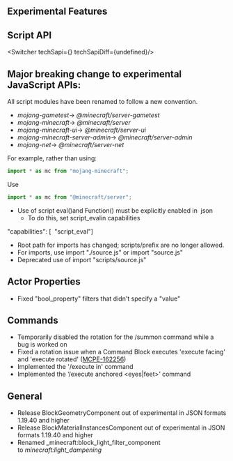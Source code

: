 



## **Experimental Features**


## **Script API**

<Switcher techSapi={<TechSapiStable/>} techSapiDiff={undefined}/>

## **Major breaking change to experimental JavaScript APIs:**

All script modules have been renamed to follow a new convention.  

-   _mojang-gametest_\-\> _@minecraft/server-gametest_
-   _mojang-minecraft_\-\> _@minecraft/server_
-   _mojang-minecraft-ui_\-\> _@minecraft/server-ui_
-   _mojang-minecraft-server-admin_\-\> _@minecraft/server-admin_
-   _mojang-net_\-\> _@minecraft/server-net_

For example, rather than using:

```js
import * as mc from "mojang-minecraft";
```

Use

```js
import * as mc from "@minecraft/server";
```

-   Use of script eval()and Function() must be explicitly enabled in  json 
    -   To do this, set script\_evalin capabilities

"capabilities": \[  "script\_eval"\]

-   Root path for imports has changed; scripts/prefix are no longer allowed.
-   For imports, use import "./source.js" or import "source.js"
-   Deprecated use of import "scripts/source.js"

## **Actor Properties**

-   Fixed "bool\_property" filters that didn't specify a "value"

## **Commands**

-   Temporarily disabled the rotation for the /summon command while a bug is worked on
-   Fixed a rotation issue when a Command Block executes 'execute facing' and 'execute rotated' ([MCPE-162256](https://bugs.mojang.com/browse/MCPE-162256))
-   Implemented the '/execute in' command
-   Implemented the ‘/execute anchored \<eyes|feet\>’ command

## **General**

-   Release BlockGeometryComponent out of experimental in JSON formats 1.19.40 and higher
-   Release BlockMaterialInstancesComponent out of experimental in JSON formats 1.19.40 and higher
-   Renamed _minecraft:block\_light\_filter_component to _minecraft:light\_dampening_

